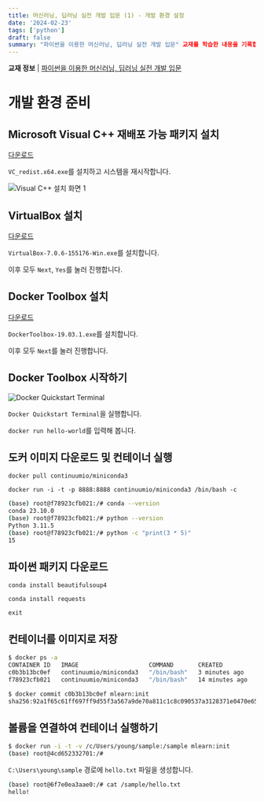 ```yaml
---
title: 머신러닝, 딥러닝 실전 개발 입문 (1) - 개발 환경 설정
date: '2024-02-23'
tags: ['python']
draft: false
summary: "파이썬을 이용한 머신러닝, 딥러닝 실전 개발 입문" 교재를 학습한 내용을 기록합니다.
---
```


**교재 정보** | [파이썬을 이용한 머신러닝, 딥러닝 실전 개발 입문](https://www.yes24.com/Product/Goods/84802550)

# 개발 환경 준비

## Microsoft Visual C++ 재배포 가능 패키지 설치

[다운로드](https://learn.microsoft.com/ko-kr/cpp/windows/latest-supported-vc-redist?view=msvc-170)

`VC_redist.x64.exe`를 설치하고 시스템을 재시작합니다.

![Visual C++ 설치 화면 1](/blogimage/machine-learning-introduction-1-20240223-100525.png)

## VirtualBox 설치

[다운로드](https://download.virtualbox.org/virtualbox/7.0.6/)

`VirtualBox-7.0.6-155176-Win.exe`를 설치합니다.

이후 모두 `Next`, `Yes`를 눌러 진행합니다.

## Docker Toolbox 설치

[다운로드](https://github.com/docker-archive/toolbox/releases?page=1)

`DockerToolbox-19.03.1.exe`를 설치합니다.

이후 모두 `Next`를 눌러 진행합니다.

## Docker Toolbox 시작하기

![Docker Quickstart Terminal](/blogimage/machine-learning-introduction-1-20240223-104822.png)

`Docker Quickstart Terminal`을 실행합니다.

`docker run hello-world`를 입력해 봅니다.

## 도커 이미지 다운로드 및 컨테이너 실행

`docker pull continuumio/miniconda3`

`docker run -i -t -p 8888:8888 continuumio/miniconda3 /bin/bash -c`

```bash
(base) root@f78923cfb021:/# conda --version
conda 23.10.0
(base) root@f78923cfb021:/# python --version
Python 3.11.5
(base) root@f78923cfb021:/# python -c "print(3 * 5)"
15
```

## 파이썬 패키지 다운로드

`conda install beautifulsoup4`

`conda install requests`

`exit`

## 컨테이너를 이미지로 저장

```bash
$ docker ps -a
CONTAINER ID   IMAGE                    COMMAND       CREATED          STATUS                      PORTS     NAMES
c0b3b13bc0ef   continuumio/miniconda3   "/bin/bash"   3 minutes ago    Exited (0) 46 seconds ago             intelligent_kapitsa
f78923cfb021   continuumio/miniconda3   "/bin/bash"   14 minutes ago   Up 14 minutes                         sad_solomon
```

```bash
$ docker commit c0b3b13bc0ef mlearn:init
sha256:92a1f65c61ff697ff9d55f3a567a9de70a811c1c8c090537a3128371e0470e65
```

## 볼륨을 연결하여 컨테이너 실행하기

```bash
$ docker run -i -t -v /c/Users/young/sample:/sample mlearn:init
(base) root@4cd652332701:/#
```

`C:\Users\young\sample` 경로에 `hello.txt` 파일을 생성합니다.

```bash
(base) root@6f7e0ea3aae0:/# cat /sample/hello.txt
hello!
```
